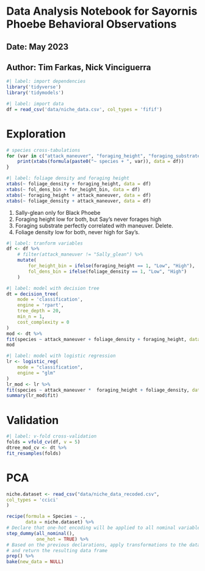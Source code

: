# Data Analysis Notebook for Sayornis Phoebe Behavioral Observations
## Date: May 2023
## Author: Tim Farkas, Nick Vinciguerra

```r
#| label: import dependencies
library('tidyverse')
library('tidymodels')
```

```r
#| label: import data
df = read_csv('data/niche_data.csv', col_types = 'fifif')
```

# Exploration

```r
# species cross-tabulations
for (var in c("attack_maneuver", "foraging_height", "foraging_substrate", "foliage_density")) {
    print(xtabs(formula(paste0("~ species + ", var)), data = df))
}
```

```r
#| label: foliage density and foraging height
xtabs(~ foliage_density + foraging_height, data = df)
xtabs(~ fol_dens_bin + for_height_bin, data = df)
xtabs(~ foraging_height + attack_maneuver, data = df)
xtabs(~ foliage_density + attack_maneuver, data = df)
```
1. Sally-glean only for Black Phoebe
2. Foraging height low for both, but Say's never forages high
3. Foraging substrate perfectly correlated with maneuver. Delete. 
4. Foliage density low for both, never high for Say's.  

```r
#| label: tranform variables
df <- df %>%
    # filter(attack_maneuver != "Sally_glean") %>%
    mutate(
        for_height_bin = ifelse(foraging_height == 1, "Low", "High"), 
        fol_dens_bin = ifelse(foliage_density == 1, "Low", "High")
    )
```
```r
#| label: model with decision tree
dt = decision_tree(
    mode = 'classification', 
    engine = 'rpart',
    tree_depth = 20,
    min_n = 1,
    cost_complexity = 0
) 
mod <- dt %>%  
fit(species ~ attack_maneuver + foliage_density + foraging_height, data = df)
mod
```


```r
#| label: model with logistic regression
lr <- logistic_reg(
    mode = "classification", 
    engine = "glm"
)
lr_mod <- lr %>%
fit(species ~ attack_maneuver *  foraging_height + foliage_density, data = df)
summary(lr_mod$fit)
```

# Validation


```r
#| label: v-fold cross-validation
folds = vfold_cv(df, v = 5)
dtree_mod_cv <- dt %>%
fit_resamples(folds)
```

# PCA
```r
niche.dataset <- read_csv("data/niche_data_recoded.csv", 
col_types = 'ccici'
)

recipe(formula = Species ~ .,
       data = niche.dataset) %>% 
# Declare that one-hot encoding will be applied to all nominal variables
step_dummy(all_nominal(),
           one_hot = TRUE) %>% 
# Based on the previous declarations, apply transformations to the data
# and return the resulting data frame
prep() %>% 
bake(new_data = NULL)
```